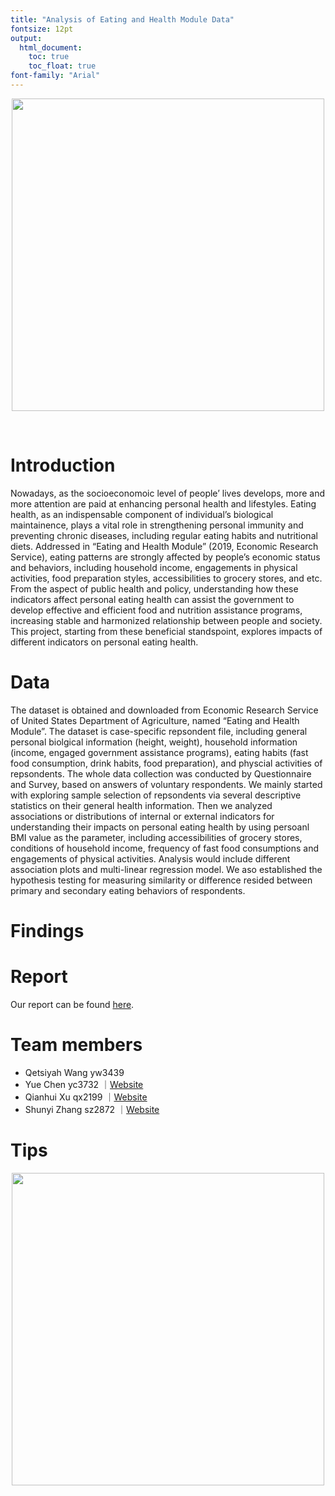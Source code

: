```yaml
---
title: "Analysis of Eating and Health Module Data"
fontsize: 12pt
output:   
  html_document:
    toc: true
    toc_float: true
font-family: "Arial"
---
```


<center>

![](images/Wellness-Header.jpg){width=500px}
</center>

<br>

# Introduction

Nowadays, as the socioeconomoic level of people' lives develops, more and more attention are paid at enhancing personal health and lifestyles. Eating health, as an indispensable component of individual's biological maintainence, plays a vital role in strengthening personal immunity and preventing chronic diseases, including regular eating habits and nutritional diets. Addressed in "Eating and Health Module" (2019, Economic Research Service), eating patterns are strongly affected by people's economic status and behaviors, including household income, engagements in physical activities, food preparation styles, accessibilities to grocery stores, and etc. From the aspect of public health and policy, understanding how these indicators affect personal eating health can assist the government to develop effective and efficient food and nutrition assistance programs, increasing stable and harmonized relationship between people and society. This project, starting from these beneficial standspoint, explores impacts of  different indicators on personal eating health.


# Data

The dataset is obtained and downloaded from Economic Research Service of United States Department of Agriculture, named "Eating and Health Module". The dataset is case-specific repsondent file, including general personal biolgical information (height, weight), household information (income, engaged government assistance programs), eating habits (fast food consumption, drink habits, food preparation), and physcial activities of repsondents. The whole data collection was conducted by Questionnaire and Survey, based on answers of voluntary respondents. We mainly started with exploring sample selection of repsondents via several descriptive statistics on their general health information. Then we analyzed associations or distributions of internal or external indicators for understanding their impacts on personal eating health by using persoanl BMI value as the parameter, including accessibilities of grocery stores, conditions of household income, frequency of fast food consumptions and engagements of physical activities. Analysis would include different association plots and multi-linear regression model. We aso established the hypothesis testing for measuring similarity or difference resided between primary and secondary eating behaviors of respondents.


# Findings


# Report

Our report can be found [here](classfication_report.html).


# Team members

- Qetsiyah Wang yw3439
- Yue Chen yc3732      ｜[Website](https://yc3731.github.io/)
- Qianhui Xu qx2199    ｜[Website](https://qx2199quintus.github.io/)
- Shunyi Zhang sz2872  ｜[Website](https://shane-1996.github.io/)


# Tips

<center>

![](images/tips.jpeg){width=500px}
</center>

<br>